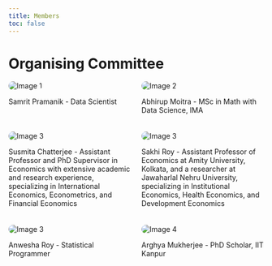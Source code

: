 ```yaml
---
title: Members
toc: false
---
```


# Organising Committee

```{=html}
<!DOCTYPE html>
<html lang="en">
<head>
<meta charset="UTF-8">
<meta name="viewport" content="width=device-width, initial-scale=1.0">
<title>Image Grid</title>
<style>
  .image-grid {
    display: grid;
    grid-template-columns: repeat(2, 1fr);
    gap: 20px;
  }

  .image {
    max-width: 80%;
    height: auto;
    border-radius: 150px;
  }
</style>
</head>
<body>

<div class="image-grid">
  <div class="image-item">
    <img src="images/sam_prof.jpg" alt="Image 1" class="image">
    <p>Samrit Pramanik - Data Scientist</p>
  </div>
  <div class="image-item">
    <img src="images/abhi_prof.jpg" alt="Image 2" class="image">
    <p>Abhirup Moitra - MSc in Math with Data Science, IMA</p>
  </div>
  <div class="image-item">
    <img src="images/susmita.jpg" alt="Image 3" class="image">
    <p>Susmita Chatterjee - Assistant Professor and PhD Supervisor in Economics with extensive academic and research experience, specializing in International Economics, Econometrics, and Financial Economics</p>
    </div>
  <div class="image-item">
    <img src="images/sakhi.jpg" alt="Image 3" class="image">
    <p>Sakhi Roy - Assistant Professor of Economics at Amity University, Kolkata, and a researcher at Jawaharlal Nehru University, specializing in Institutional Economics, Health Economics, and Development Economics</p>
    </div>
  <div class="image-item">
    <img src="images/ani2_prof.jpg" alt="Image 3" class="image">
    <p>Anwesha Roy - Statistical Programmer</p>
  </div>
  <div class="image-item">
    <img src="images/arghya_prof.jpg" alt="Image 4" class="image">
    <p>Arghya Mukherjee - PhD Scholar, IIT Kanpur</p>
  </div>
</div>

</body>
</html>
```
